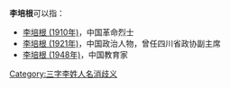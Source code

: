 '''李培根'''可以指：
* [[李培根_(1910年)|李培根 (1910年)]]，中国革命烈士
* [[李培根_(1921年)|李培根 (1921年)]]，中国政治人物，曾任四川省政协副主席
* [[李培根_(1948年)|李培根 (1948年)]]，中国教育家

{{disambig}}

[[Category:三字李姓人名消歧义|Category:三字李姓人名消歧义]]